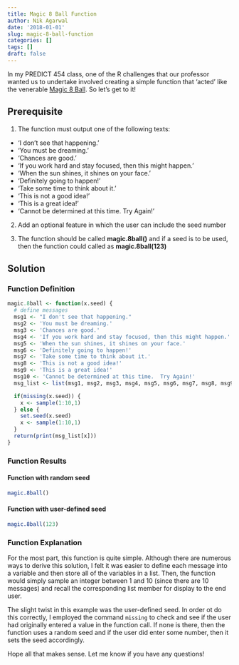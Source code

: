 ```yaml
---
title: Magic 8 Ball Function
author: Nik Agarwal
date: '2018-01-01'
slug: magic-8-ball-function
categories: []
tags: []
draft: false
---
```


In my PREDICT 454 class, one of the R challenges that our professor wanted us to undertake involved creating a simple function that 'acted' like the venerable [Magic 8 Ball](https://en.wikipedia.org/wiki/Magic_8-Ball). So let's get to it!

## Prerequisite

1. The function must output one of the following texts:

* 'I don't see that happening.'
* 'You must be dreaming.'
* 'Chances are good.'
* 'If you work hard and stay focused, then this might happen.'
* 'When the sun shines, it shines on your face.'
* 'Definitely going to happen!'
* 'Take some time to think about it.'
* 'This is not a good idea!'
* 'This is a great idea!'
* 'Cannot be determined at this time. Try Again!'

2. Add an optional feature in which the user can include the seed number

3. The function should be called **magic.8ball()** and if a seed is to be used, then the function could called as **magic.8ball(123)**

## Solution

### Function Definition

```r
magic.8ball <- function(x.seed) {
  # define messages
  msg1 <- "I don't see that happening."
  msg2 <- 'You must be dreaming.'
  msg3 <- 'Chances are good.'
  msg4 <- 'If you work hard and stay focused, then this might happen.'
  msg5 <- 'When the sun shines, it shines on your face.'
  msg6 <- 'Definitely going to happen!'
  msg7 <- 'Take some time to think about it.'
  msg8 <- 'This is not a good idea!'
  msg9 <- 'This is a great idea!'
  msg10 <- 'Cannot be determined at this time.  Try Again!'
  msg_list <- list(msg1, msg2, msg3, msg4, msg5, msg6, msg7, msg8, msg9, msg10)

  if(missing(x.seed)) {
    x <- sample(1:10,1)
  } else {
    set.seed(x.seed)
    x <- sample(1:10,1)
  }
  return(print(msg_list[x]))
}
```

### Function Results

#### Function with random seed
```r
magic.8ball()
```

#### Function with user-defined seed

```r
magic.8ball(123)
```

### Function Explanation

For the most part, this function is quite simple. Although there are numerous ways to derive this solution, I felt it was easier to define each message into a variable and then store all of the variables in a list. Then, the function would simply sample an integer between 1 and 10 (since there are 10 messages) and recall the corresponding list member for display to the end user.

The slight twist in this example was the user-defined seed. In order ot do this correctly, I employed the command ```missing``` to check and see if the user had originally entered a value in the function call. If none is there, then the function uses a random seed and if the user did enter some number, then it sets the seed accordingly.

Hope all that makes sense. Let me know if you have any questions!
